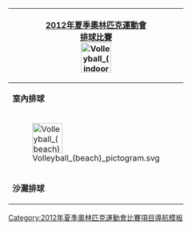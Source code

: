 {| style="padding:0.3em; float:right; margin-left:15px; border:1px solid #B8C7D9; background:#f5faff; font-size:90%; line-height:1.5em"
|- style="background:#cedff2; text-align:center;"
!colspan=5|[[2012年夏季奧林匹克運動會]]<br>[[2012年夏季奧林匹克運動會排球比賽|排球比賽]]<br/>[[File:Volleyball (indoor) pictogram.svg|60px]]
|-
|'''室內排球'''
|&nbsp;
|[[2012年夏季奧林匹克運動會男子排球比賽|男子]]
|&nbsp;
|[[2012年夏季奧林匹克運動會女子排球比賽|女子]]
|- style="background:#cedff2; text-align:center;"
!colspan=5|[[File:Volleyball (beach) pictogram.svg|60px]]
|-
|'''沙灘排球'''
|&nbsp;
|[[2012年夏季奧林匹克運動會男子沙灘排球比賽|男子]]
|&nbsp;
|[[2012年夏季奧林匹克運動會女子沙灘排球比賽|女子]]
|}<noinclude>
[[Category:2012年夏季奧林匹克運動會比賽項目導航模板]]
[[Category:2012年夏季奧林匹克運動會排球比賽| ]]
</noinclude>